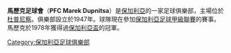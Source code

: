 {{Infobox football club |
  clubname = 馬歷克 |
  image    = |
  fullname = PFC Marek Dupnitsa |
  nickname = |
  founded  = {{Start date and age|1947}} |
  ground   = [[Bonchuk_Stadium|Bonchuk Stadium]] |
  capacity = 16,050 |
  manager  = [[Image:Flag_of_Bulgaria.svg|20px]] [[Tencho_Tenev|Tencho Tenev]] |
  league   = [[保加利亞足球乙級聯賽|保加利亞足球乙級聯賽]] |
  season   = 2014–15 |
  position = 保甲，第 11 位（降班）|
  pattern_la1=|pattern_b1=_marek_14_15h|pattern_ra1=|
  leftarm1=0069C4|body1=FF2020|rightarm1=0069C4|shorts1=0069C4|socks1=0069C4|
  pattern_la2=|pattern_b2=_marek_1415a|pattern_ra2=|
  leftarm2=FFFFFF|body2=FFFFFF|rightarm2=FFFFFF|shorts2=000040|socks2=FFFFFF|
  pattern_la3=_redborder|pattern_b3=_bluehorizontal_pectoral|pattern_ra3=_redborder|
  leftarm3=0069C4|body3=FF2020|rightarm3=0069C4|shorts3=0069C4|socks3=FF2020|
}}

'''馬歷克足球會'''（'''PFC Marek Dupnitsa'''）是[[保加利亞|保加利亞]]的一家足球俱樂部，主場位於[[杜普尼察|杜普尼察]]。俱樂部設立於1947年。球隊現在參加[[保加利亞足球甲級聯賽|保加利亞足球甲級聯賽]]的賽事。馬歷克於1978年獲得過[[保加利亞盃|保加利亞盃]]的冠軍。
[[Category:保加利亞足球俱樂部|Category:保加利亞足球俱樂部]]